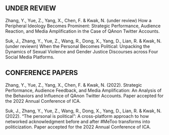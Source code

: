 
<!-- --- -->
<!-- title: "Publications" -->
<!-- --- -->

## UNDER REVIEW

Zhang, Y., Yue, Z., Yang, X., Chen, F. & Kwak, N. (under review) How a Peripheral Ideology Becomes Prominent: Strategic Performance, Audience Reaction, and Media Amplification in the Case of QAnon Twitter Accounts.

Suk, J., Zhang, Y., Yue, Z., Wang, R., Dong, X., Yang, D., Lian, R. & Kwak, N. (under reviewn) When the Personal Becomes Political: Unpacking the Dynamics of Sexual Violence and Gender Justice Discourses across Four Social Media Platforms.

## CONFERENCE PAPERS 
Zhang, Y., Yue, Z., Yang, X., Chen, F. & Kwak, N. (2022). Strategic Performance, Audience Feedback, and Media Amplification: An Analysis of the Behaviors and Influence of QAnon Twitter Accounts. Paper accepted for the 2022 Annual Conference of ICA.

Suk, J., Zhang, Y., Yue, Z., Wang, R., Dong, X., Yang, D., Lian, R. & Kwak, N. (2022). “The personal is political”: A cross-platform approach to how networked acknowledgment before and after #MeToo transforms into politicization. Paper accepted for the 2022 Annual Conference of ICA.
